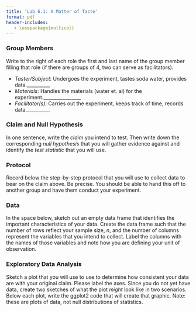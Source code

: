 ```yaml
---
title: 'Lab 6.1: A Matter of Taste'
format: pdf
header-includes:
   - \usepackage{multicol}
---
```


\vspace{-3cm}

### Group Members
Write to the right of each role the first and last name of the group member filling that role (if there are groups of 4, two can serve as facilitators).

- *Taster/Subject*: Undergoes the experiment, tastes soda water, provides data.__________
- *Materials*: Handles the materials (water et. al) for the experiment.________________
- *Facilitator(s)*: Carries out the experiment, keeps track of time, records data.__________

### Claim and Null Hypothesis

In one sentence, write the _claim_ you intend to test. Then write down the corresponding _null hypothesis_ that you will gather evidence against and identify the _test statistic_ that you will use.

\vspace{1cm}

### Protocol

Record below the step-by-step protocol that you will use to collect data to bear on the claim above. Be precise. You should be able to hand this off to another group and have them conduct your experiment.

\newpage

### Data

In the space below, sketch out an empty data frame that identifies the important characteristics of your data. Create the data frame such that the number of rows reflect your sample size, $n$, and the number of columns represent the variables that you intend to collect. Label the columns with the names of those variables and note how you are defining your unit of observation.


\vspace{9cm}

### Exploratory Data Analysis

Sketch a plot that you will use to use to determine how consistent your data are with your original claim. Please label the axes. Since you do not yet have data, create two sketches of what the plot *might* look like in two scenarios. Below each plot, write  the ggplot2 code that will create that graphic. Note: these are plots of data, not null distributions of statistics.

\setlength{\tabcolsep}{35pt}
\begin{table*}[h]
  \centering
  \begin{tabular}{lr}
\emph{Scenario 1: Data supports claim} & \emph{Scenario 2: Data does not support claim}
  \end{tabular}
\end{table*}



